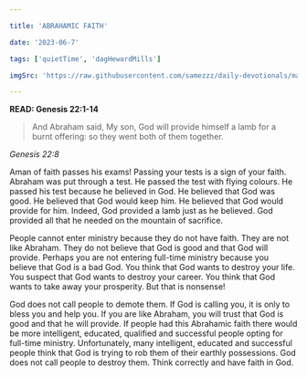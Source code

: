 ```yaml
---

title: 'ABRAHAMIC FAITH'

date: '2023-06-7'

tags: ['quietTime', 'dagHewardMills']

imgSrc: 'https://raw.githubusercontent.com/samezzz/daily-devotionals/main/images/evangelist-dag.jpg'

---
```



**READ: Genesis 22:1-14**

>And Abraham said, My son, God will provide himself a lamb for a burnt offering: so they went both of them together. 

*Genesis 22:8*

Aman of faith passes his exams! Passing your tests is a sign of your faith. Abraham was put through a test. He passed the test with flying colours. He passed his test because he believed in God. He believed that God was good. He believed that God would keep him. He believed that God would provide for him. Indeed, God provided a lamb just as he believed. God provided all that he needed on the mountain of sacrifice. 

People cannot enter ministry because they do not have faith. They are not like Abraham. They do not believe that God is good and that God will provide. Perhaps you are not entering full-time ministry because you believe that God is a bad God. You think that God wants to destroy your life. You suspect that God wants to destroy your career. You think that God wants to take away your prosperity. But that is nonsense!

God does not call people to demote them. If God is calling you, it is only to bless you and help you. If you are like Abraham, you will trust that God is good and that he will provide. If people had this Abrahamic faith there would be more intelligent, educated, qualified and successful people opting for full-time ministry. Unfortunately, many intelligent, educated and successful people think that God is trying to rob them of their earthly possessions. God does not call people to destroy them. Think correctly and have faith in God. 

